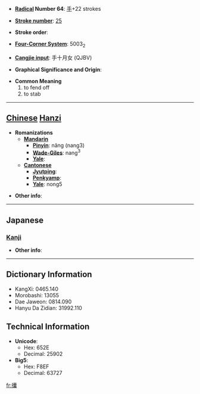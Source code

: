 * '''[[Wiktionary:Chinese radical index| Radical]] Number 64''': [[Wiktionary:Chinese radical index 手|手]]+22 strokes

* '''[[Wiktionary:Chinese total strokes index|Stroke number]]''': [[Wiktionary:Chinese total strokes index 25|25]]

* '''Stroke order''': 

* '''[[Wiktionary:Chinese four corner index|Four-Corner System]]''': 5003<sub>2</sub>

* '''[[Wiktionary:Chinese Cangjie index|Cangjie input]]''': 手十月女 (QJBV)

* '''Graphical Significance and Origin''': 

* '''Common Meaning'''
*#to fend off
*# to stab


----

== [[Chinese]] [[Hanzi]] ==

* '''Romanizations'''
** '''[[Mandarin]]'''
*** '''[[Pinyin]]''': nǎng (nang3)
*** '''[[Wade-Giles]]''': nang<sup>3</sup>
*** '''[[Yale]]''': 
** '''[[Cantonese]]'''
*** '''[[Jyutping]]''':
*** '''[[Penkyamp]]''': 
*** '''[[Yale]]''': nong5

* '''Other info''': 

----

==Japanese==
===[[Kanji]]===
{{kanji|on readings=[[どう]] (dō), [[ぬ]] (nu)|kun readings=[[おす]] (osu)}}

* '''Other info''':  

----

== Dictionary Information ==

* KangXi: 0465.140
* Morobashi: 13055
* Dae Jaweon: 0814.090
* Hanyu Da Zidian: 31992.110

== Technical Information ==

* '''Unicode''':
** Hex: 652E
** Decimal: 25902
* '''Big5''':
** Hex: F8EF
** Decimal: 63727

[[fr:攮]]